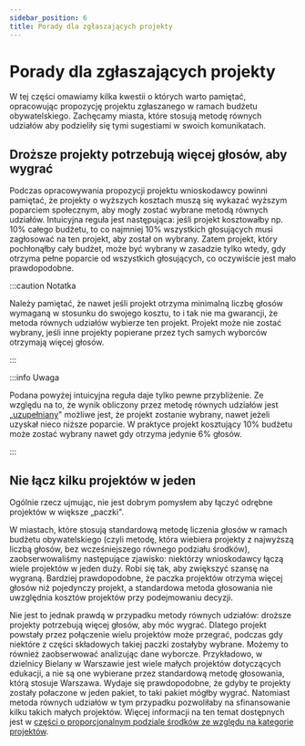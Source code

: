 ```yaml
---
sidebar_position: 6
title: Porady dla zgłaszających projekty
---
```



# Porady dla zgłaszających projekty

W tej części omawiamy kilka kwestii o których warto pamiętać, opracowując propozycję projektu zgłaszanego w ramach budżetu obywatelskiego. 
Zachęcamy miasta, które stosują metodę równych udziałów aby podzieliły się tymi sugestiami w swoich komunikatach.

## Droższe projekty potrzebują więcej głosów, aby wygrać

Podczas opracowywania propozycji projektu wnioskodawcy powinni pamiętać, że projekty o wyższych kosztach muszą się wykazać wyższym poparciem społecznym, aby mogły zostać wybrane metodą równych udziałów.
Intuicyjna reguła jest następująca: jeśli projekt kosztowałby np. 10% całego budżetu, to co najmniej 10% wszystkich głosujących musi zagłosować na ten projekt, aby został on wybrany.
Zatem projekt, który pochłonąłby cały budżet, może być wybrany w zasadzie tylko wtedy, gdy otrzyma pełne poparcie od wszystkich głosujących, co oczywiście jest mało prawdopodobne.

:::caution Notatka

Należy pamiętać, że nawet jeśli projekt otrzyma minimalną liczbę głosów wymaganą w stosunku do swojego kosztu, to i tak nie ma gwarancji, że metoda równych udziałów wybierze ten projekt.
Projekt może nie zostać wybrany, jeśli inne projekty popierane przez tych samych wyborców otrzymają więcej głosów.

:::

:::info Uwaga

Podana powyżej intuicyjna reguła daje tylko pewne przybliżenie.
Ze względu na to, że wynik obliczony przez metodę równych udziałów jest „[uzupełniany](completion)"
możliwe jest, że projekt zostanie wybrany, nawet jeżeli uzyskał nieco niższe poparcie. W praktyce projekt kosztujący 10% budżetu może zostać wybrany nawet gdy otrzyma jedynie 6% głosów.

:::

<Datawrapper src="//datawrapper.dwcdn.net/DR5ex/1/" />

## Nie łącz kilku projektów w jeden

Ogólnie rzecz ujmując, nie jest dobrym pomysłem aby łączyć odrębne projektów w większe „paczki".

W miastach, które stosują standardową metodę liczenia głosów w ramach budżetu obywatelskiego 
(czyli metodę, która wiebiera projekty z najwyższą liczbą głosów, bez wcześniejszego równego podziału środków), 
zaobserwowaliśmy następujące zjawisko: niektórzy wnioskodawcy łączą wiele projektów w jeden duży. Robi się tak, aby zwiększyć szansę na wygraną.
Bardziej prawdopodobne, że paczka projektów otrzyma więcej głosów niż pojedynczy projekt, a standardowa metoda głosowania nie uwzględnia kosztów projektów przy podejmowaniu decyzji.

Nie jest to jednak prawdą w przypadku metody równych udziałów: droższe projekty potrzebują więcej głosów, aby móc wygrać. 
Dlatego projekt powstały przez połączenie wielu projektów może przegrać, podczas gdy niektóre z części składowych takiej paczki zostałyby wybrane. Możemy to również zaobserwować analizując dane wyborcze.
Przykładowo, w dzielnicy Bielany w Warszawie jest wiele małych projektów dotyczących edukacji, a nie są one wybierane przez standardową metodę głosowania, którą stosuje Warszawa.
Wydaje się prawdopodobne, że gdyby te projekty zostały połaczone w jeden pakiet, to taki pakiet mógłby wygrać. Natomiast metoda równych udziałów w tym przypadku pozwoliłaby na sfinansowanie kilku takich małych projektów.
Więcej informacji na ten temat dostępnych jest w [części o proporcjonalnym podziale środków ze względu na kategorie projektów](../benefits/categories).
